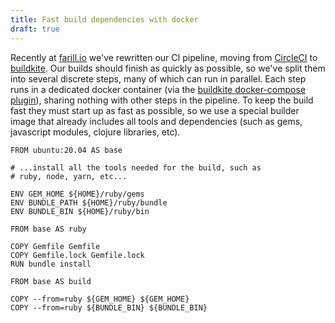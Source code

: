 ```yaml
---
title: Fast build dependencies with docker
draft: true
---
```


Recently at [farill.io](https://farill.io) we've rewritten our CI pipeline, moving from [CircleCI](https://circleci.com/) to [buildkite](https://buildkite.com). Our builds should finish as quickly as possible, so we've split them into several discrete steps, many of which can run in parallel. Each step runs in a dedicated docker container (via the [buildkite docker-compose plugin](https://github.com/buildkite-plugins/docker-compose-buildkite-plugin)), sharing nothing with other steps in the pipeline. To keep the build fast they must start up as fast as possible, so we use a special builder image that already includes all tools and dependencies (such as gems, javascript modules, clojure libraries, etc).

```docker
FROM ubuntu:20.04 AS base

# ...install all the tools needed for the build, such as
# ruby, node, yarn, etc...

ENV GEM_HOME ${HOME}/ruby/gems
ENV BUNDLE_PATH ${HOME}/ruby/bundle
ENV BUNDLE_BIN ${HOME}/ruby/bin

FROM base AS ruby

COPY Gemfile Gemfile
COPY Gemfile.lock Gemfile.lock
RUN bundle install

FROM base AS build

COPY --from=ruby ${GEM_HOME} ${GEM_HOME}
COPY --from=ruby ${BUNDLE_BIN} ${BUNDLE_BIN}
```
